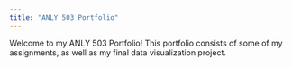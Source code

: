 ```yaml
---
title: "ANLY 503 Portfolio"
---
```


Welcome to my ANLY 503 Portfolio! This portfolio consists of some of my assignments, as well as my final data visualization project. 